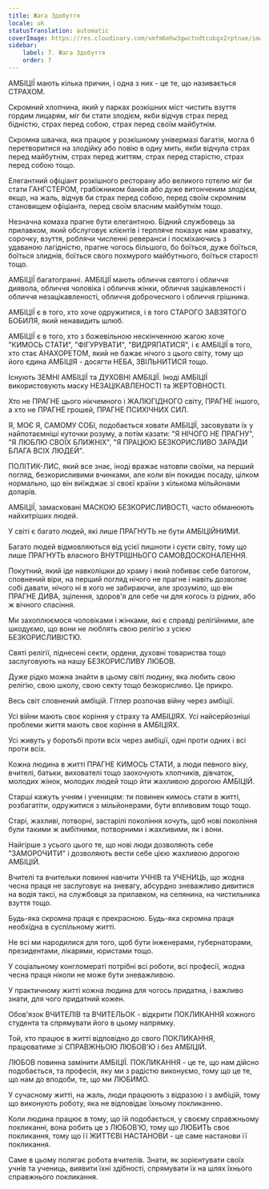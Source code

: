 ```yaml
---
title: Жага Здобуття
locale: uk
statusTranslation: automatic
coverImage: https://res.cloudinary.com/xmfm6mhw3gwctndtcubgx2rptnae/image/upload/v1740337243/small_cover_educacion_fundamental_a051170f1c.webp
sidebar:
    label: 7. Жага Здобуття
    order: 7
---
```

АМБІЦІЇ мають кілька причин, і одна з них - це те, що називається СТРАХОМ.

Скромний хлопчина, який у парках розкішних міст чистить взуття гордим лицарям, міг би стати злодієм, якби відчув страх перед бідністю, страх перед собою, страх перед своїм майбутнім.

Скромна швачка, яка працює у розкішному універмазі багатія, могла б перетворитися на злодійку або повію в одну мить, якби відчула страх перед майбутнім, страх перед життям, страх перед старістю, страх перед собою тощо.

Елегантний офіціант розкішного ресторану або великого готелю міг би стати ГАНГСТЕРОМ, грабіжником банків або дуже витонченим злодієм, якщо, на жаль, відчув би страх перед собою, перед своїм скромним становищем офіціанта, перед своїм власним майбутнім тощо.

Незначна комаха прагне бути елегантною. Бідний службовець за прилавком, який обслуговує клієнтів і терпляче показує нам краватку, сорочку, взуття, роблячи численні реверанси і посміхаючись з удаваною лагідністю, прагне чогось більшого, бо боїться, дуже боїться, боїться злиднів, боїться свого похмурого майбутнього, боїться старості тощо.

АМБІЦІЇ багатогранні. АМБІЦІЇ мають обличчя святого і обличчя диявола, обличчя чоловіка і обличчя жінки, обличчя зацікавленості і обличчя незацікавленості, обличчя доброчесного і обличчя грішника.

АМБІЦІЇ є в того, хто хоче одружитися, і в того СТАРОГО ЗАВЗЯТОГО БОБИЛЯ, який ненавидить шлюб.

АМБІЦІЇ є в того, хто з божевільною нескінченною жагою хоче "КИМОСЬ СТАТИ", "ФІГУРУВАТИ", "ВИДРЯПАТИСЯ", і є АМБІЦІЇ в того, хто стає АНАХОРЕТОМ, який не бажає нічого з цього світу, тому що його єдина АМБІЦІЯ - досягти НЕБА, ЗВІЛЬНИТИСЯ тощо.

Існують ЗЕМНІ АМБІЦІЇ та ДУХОВНІ АМБІЦІЇ. Іноді АМБІЦІЇ використовують маску НЕЗАЦІКАВЛЕНОСТІ та ЖЕРТОВНОСТІ.

Хто не ПРАГНЕ цього нікчемного і ЖАЛЮГІДНОГО світу, ПРАГНЕ іншого, а хто не ПРАГНЕ грошей, ПРАГНЕ ПСИХІЧНИХ СИЛ.

Я, МОЄ Я, САМОМУ СОБІ, подобається ховати АМБІЦІЇ, засовувати їх у найпотаємніші куточки розуму, а потім казати: "Я НІЧОГО НЕ ПРАГНУ", "Я ЛЮБЛЮ СВОЇХ БЛИЖНІХ", "Я ПРАЦЮЮ БЕЗКОРИСЛИВО ЗАРАДИ БЛАГА ВСІХ ЛЮДЕЙ".

ПОЛІТИК-ЛИС, який все знає, іноді вражає натовпи своїми, на перший погляд, безкорисливими вчинками, але коли він покидає посаду, цілком нормально, що він виїжджає зі своєї країни з кількома мільйонами доларів.

АМБІЦІЇ, замасковані МАСКОЮ БЕЗКОРИСЛИВОСТІ, часто обманюють найхитріших людей.

У світі є багато людей, які лише ПРАГНУТЬ не бути АМБІЦІЙНИМИ.

Багато людей відмовляються від усієї пишноти і суєти світу, тому що лише ПРАГНУТЬ власного ВНУТРІШНЬОГО САМОВДОСКОНАЛЕННЯ.

Покутний, який іде навколішки до храму і який побиває себе батогом, сповнений віри, на перший погляд нічого не прагне і навіть дозволяє собі давати, нічого ні в кого не забираючи, але зрозуміло, що він ПРАГНЕ ДИВА, зцілення, здоров'я для себе чи для когось із рідних, або ж вічного спасіння.

Ми захоплюємося чоловіками і жінками, які є справді релігійними, але шкодуємо, що вони не люблять свою релігію з усією БЕЗКОРИСЛИВІСТЮ.

Святі релігії, піднесені секти, ордени, духовні товариства тощо заслуговують на нашу БЕЗКОРИСЛИВУ ЛЮБОВ.

Дуже рідко можна знайти в цьому світі людину, яка любить свою релігію, свою школу, свою секту тощо безкорисливо. Це прикро.

Весь світ сповнений амбіцій. Гітлер розпочав війну через амбіції.

Усі війни мають своє коріння у страху та АМБІЦІЯХ. Усі найсерйозніші проблеми життя мають своє коріння в АМБІЦІЯХ.

Усі живуть у боротьбі проти всіх через амбіції, одні проти одних і всі проти всіх.

Кожна людина в житті ПРАГНЕ КИМОСЬ СТАТИ, а люди певного віку, вчителі, батьки, вихователі тощо заохочують хлопчиків, дівчаток, молодих жінок, молодих людей тощо йти жахливою дорогою АМБІЦІЙ.

Старші кажуть учням і ученицям: ти повинен кимось стати в житті, розбагатіти, одружитися з мільйонерами, бути впливовим тощо тощо.

Старі, жахливі, потворні, застарілі покоління хочуть, щоб нові покоління були такими ж амбітними, потворними і жахливими, як і вони.

Найгірше з усього цього те, що нові люди дозволяють себе "ЗАМОРОЧИТИ" і дозволяють вести себе цією жахливою дорогою АМБІЦІЙ.

Вчителі та вчительки повинні навчити УЧНІВ та УЧЕНИЦЬ, що жодна чесна праця не заслуговує на зневагу, абсурдно зневажливо дивитися на водія таксі, на службовця за прилавком, на селянина, на чистильника взуття тощо.

Будь-яка скромна праця є прекрасною. Будь-яка скромна праця необхідна в суспільному житті.

Не всі ми народилися для того, щоб бути інженерами, губернаторами, президентами, лікарями, юристами тощо.

У соціальному конгломераті потрібні всі роботи, всі професії, жодна чесна праця ніколи не може бути зневажливою.

У практичному житті кожна людина для чогось придатна, і важливо знати, для чого придатний кожен.

Обов'язок ВЧИТЕЛІВ та ВЧИТЕЛЬОК - відкрити ПОКЛИКАННЯ кожного студента та спрямувати його в цьому напрямку.

Той, хто працює в житті відповідно до свого ПОКЛИКАННЯ, працюватиме зі СПРАВЖНЬОЮ ЛЮБОВ'Ю і без АМБІЦІЙ.

ЛЮБОВ повинна замінити АМБІЦІЇ. ПОКЛИКАННЯ - це те, що нам дійсно подобається, та професія, яку ми з радістю виконуємо, тому що це те, що нам до вподоби, те, що ми ЛЮБИМО.

У сучасному житті, на жаль, люди працюють з відразою і з амбіцій, тому що виконують роботу, яка не відповідає їхньому покликанню.

Коли людина працює в тому, що їй подобається, у своєму справжньому покликанні, вона робить це з ЛЮБОВ'Ю, тому що ЛЮБИТЬ своє покликання, тому що її ЖИТТЄВІ НАСТАНОВИ - це саме настанови її покликання.

Саме в цьому полягає робота вчителів. Знати, як зорієнтувати своїх учнів та учениць, виявити їхні здібності, спрямувати їх на шлях їхнього справжнього покликання.

